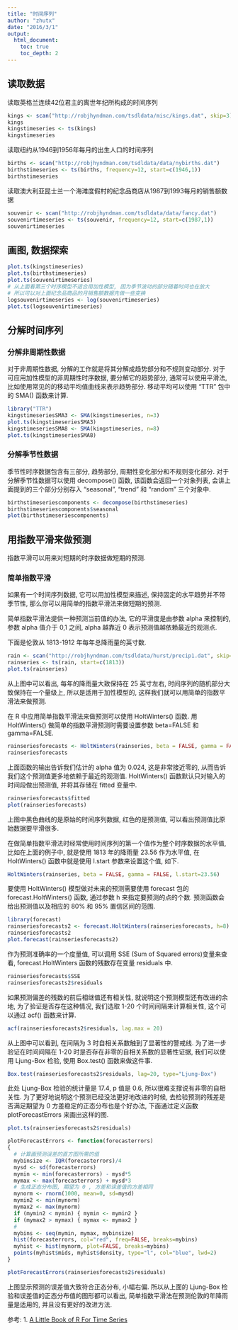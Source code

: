 ```yaml
---
title: "时间序列"
author: "zhutx"
date: "2016/3/1"
output:
  html_document:
    toc: true
    toc_depth: 2
---
```


## 读取数据
读取英格兰连续42位君主的离世年纪所构成的时间序列
```r
kings <- scan("http://robjhyndman.com/tsdldata/misc/kings.dat", skip=3)
kings
kingstimeseries <- ts(kings)
kingstimeseries
```

读取纽约从1946到1956年每月的出生人口的时间序列
```r
births <- scan("http://robjhyndman.com/tsdldata/data/nybirths.dat")
birthstimeseries <- ts(births, frequency=12, start=c(1946,1))
birthstimeseries
```

读取澳大利亚昆士兰一个海滩度假村的纪念品商店从1987到1993每月的销售额数据
```r
souvenir <- scan("http://robjhyndman.com/tsdldata/data/fancy.dat")
souvenirtimeseries <- ts(souvenir, frequency=12, start=c(1987,1))
souvenirtimeseries
```

## 画图, 数据探索
```r
plot.ts(kingstimeseries)
plot.ts(birthstimeseries)
plot.ts(souvenirtimeseries)
# 从上面看第三个时序模型不适合用加性模型, 因为季节波动的部分随着时间也在放大
# 所以可以对上面纪念品商品的月销售额数据先做一些变换
logsouvenirtimeseries <- log(souvenirtimeseries)
plot.ts(logsouvenirtimeseries)
```

## 分解时间序列

### 分解非周期性数据
对于非周期性数据, 分解的工作就是将其分解成趋势部分和不规则变动部分. 对于可应用加性模型的非周期性时序数据, 要分解它的趋势部分, 通常可以使用平滑法, 比如使用常见的的移动平均值曲线来表示趋势部分. 移动平均可以使用 "TTR" 包中的 SMA() 函数来计算.
```r
library("TTR")
kingstimeseriesSMA3 <- SMA(kingstimeseries, n=3)
plot.ts(kingstimeseriesSMA3)
kingstimeseriesSMA8 <- SMA(kingstimeseries, n=8)
plot.ts(kingstimeseriesSMA8)
```

### 分解季节性数据
季节性时序数据包含有三部分, 趋势部分, 周期性变化部分和不规则变化部分. 对于分解季节性数据可以使用 decompose() 函数, 该函数会返回一个对象列表, 会讲上面提到的三个部分分别存入 "seasonal", "trend" 和 "random" 三个对象中.
```r
birthstimeseriescomponents <- decompose(birthstimeseries)
birthstimeseriescomponents$seasonal
plot(birthstimeseriescomponents)
```

## 用指数平滑来做预测

指数平滑可以用来对短期的时序数据做短期的预测.

### 简单指数平滑

如果有一个时间序列数据, 它可以用加性模型来描述, 保持固定的水平趋势并不带季节性, 那么你可以用简单的指数平滑法来做短期的预测. 

简单指数平滑法提供一种预测当前值的办法, 它的平滑度是由参数 alpha 来控制的, 参数 alpha 值介于 0,1 之间, alpha 越靠近 0 表示预测值越依赖最近的观测点.

下面是伦敦从 1813-1912 年每年总降雨量的英寸数.
```r
rain <- scan("http://robjhyndman.com/tsdldata/hurst/precip1.dat", skip=1)
rainseries <- ts(rain, start=c(1813))
plot.ts(rainseries)
```

从上图中可以看出, 每年的降雨量大致保持在 25 英寸左右, 时间序列的随机部分大致保持在一个量级上, 所以是适用于加性模型的, 这样我们就可以用简单的指数平滑法来做预测.

在 R 中应用简单指数平滑法来做预测可以使用 HoltWinters() 函数. 用 HoltWinters() 做简单的指数平滑预测时需要设置参数 beta=FALSE 和 gamma=FALSE.

```r
rainseriesforecasts <- HoltWinters(rainseries, beta = FALSE, gamma = FALSE)
rainseriesforecasts
```

上面函数的输出告诉我们估计的 alpha 值为 0.024, 这是非常接近零的, 从而告诉我们这个预测值更多地依赖于最近的观测值. HoltWinters() 函数默认只对输入的时间段做出预测值, 并将其存储在 fitted 变量中.

```r
rainseriesforecasts$fitted
plot(rainseriesforecasts)
```

上图中黑色曲线的是原始的时间序列数据, 红色的是预测值, 可以看出预测值比原始数据要平滑很多. 

在做简单指数平滑法时经常使用时间序列的第一个值作为整个时序数据的水平值, 比如在上面的例子中, 就是使用 1813 年的降雨量 23.56 作为水平值, 在 HoltWinters() 函数中就是使用 l.start 参数来设置这个值, 如下.

```r
HoltWinters(rainseries, beta = FALSE, gamma = FALSE, l.start=23.56)
```

要使用 HoltWinters() 模型做对未来的预测需要使用 forecast 包的 forecast.HoltWinters() 函数, 通过参数 h 来指定要预测的点的个数. 预测函数会给出预测值以及相应的 80% 和 95% 置信区间的范围. 

```r
library(forecast)
rainseriesforecasts2 <- forecast.HoltWinters(rainseriesforecasts, h=8)
rainseriesforecasts2
plot.forecast(rainseriesforecasts2)
```

作为预测准确率的一个度量值, 可以调用 SSE (Sum of Squared errors)变量来查看, forecast.HoltWinters 函数的残数存在变量 residuals 中.

```r
rainseriesforecasts$SSE
rainseriesforecasts2$residuals
```

如果预测偏差的残数的前后相继值还有相关性, 就说明这个预测模型还有改进的余地, 为了验证是否存在这种情况, 我们选取 1-20 个时间间隔来计算相关性, 这个可以通过 acf() 函数来计算.

```r
acf(rainseriesforecasts2$residuals, lag.max = 20)
```

从上图中可以看到, 在间隔为 3 时自相关系数触到了显著性的警戒线. 为了进一步验证在时间间隔在 1-20 时是否存在非零的自相关系数的显著性证据, 我们可以使用 Ljung-Box 检验, 使用 Box.test() 函数来做这件事.

```r
Box.test(rainseriesforecasts2$residuals, lag=20, type="Ljung-Box")
```

此处 Ljung-Box 检验的统计量是 17.4, p 值是 0.6, 所以很难支撑说有非零的自相关性. 为了更好地说明这个预测已经没法更好地改进的时候, 去检验预测的残差是否满足期望为 0 方差稳定的正态分布也是个好办法, 下面通过定义函数 plotForecastErrors 来画出这样的图.

```r
plot.ts(rainseriesforecasts2$residuals)

plotForecastErrors <- function(forecasterrors)
{
  # 计算画预测误差的直方图所需的值
  mybinsize <- IQR(forecasterrors)/4
  mysd <- sd(forecasterrors)
  mymin <- min(forecasterrors) - mysd*5
  mymax <- max(forecasterrors) + mysd*3
  # 生成正态分布图, 期望为 0 , 方差和误差值的方差相同
  mynorm <- rnorm(1000, mean=0, sd=mysd)
  mymin2 <- min(mynorm)
  mymax2 <- max(mynorm)
  if (mymin2 < mymin) { mymin <- mymin2 }
  if (mymax2 > mymax) { mymax <- mymax2 }
  # 
  mybins <- seq(mymin, mymax, mybinsize)
  hist(forecasterrors, col="red", freq=FALSE, breaks=mybins)
  myhist <- hist(mynorm, plot=FALSE, breaks=mybins)
  points(myhist$mids, myhist$density, type="l", col="blue", lwd=2)
}

plotForecastErrors(rainseriesforecasts2$residuals)
```

上图显示预测的误差值大致符合正态分布, 小幅右偏. 所以从上面的 Ljung-Box 检验和误差值的正态分布值的图形都可以看出, 简单指数平滑法在预测伦敦的年降雨量是适用的, 并且没有更好的改进方法.


参考:
1. [A Little Book of R For Time Series](http://a-little-book-of-r-for-time-series.readthedocs.org/en/latest/)
